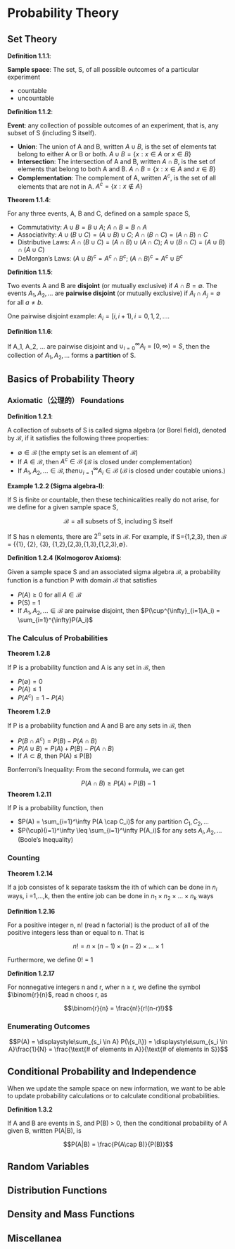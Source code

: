 # Probability Theory

## Set Theory

**Definition 1.1.1**:

**Sample space**: The set, S, of all possible outcomes of a particular experiment

- countable
- uncountable

**Definition 1.1.2**:

**Event**: any collection of possible outcomes of an experiment, that is, any subset of S (including S itself).

- **Union**: The union of A and B, written $A \cup B$, is the set of elements tat belong to either A or B or both. $A \cup B= \{ x: x\in A\text{ or }x \in B \}$
- **Intersection**: The intersection of A and B, written $A \cap B$, is the set of elements that belong to both A and B. $A\cap B=\{x: x \in A\text{ and }x \in B\}$ 
- **Complementation**: The complement of A, written $A^c$, is the set of all elements that are not in A. $A^c = \{x: x\notin A\}$

**Theorem 1.1.4**:

For any three events, A, B and C, defined on a sample space S,

- Commutativity: $A \cup B = B \cup A$; $A \cap B = B \cap A$
- Associativity: $A \cup (B \cup C) = (A \cup B) \cup C$; $A \cap (B \cap C) = (A \cap B) \cap C$
- Distributive Laws: $A \cap (B \cup C) = (A \cap B) \cup (A \cap C)$; $A \cup (B \cap C) = (A \cup B) \cap (A \cup C)$
- DeMorgan's Laws: $(A \cup B)^c = A^c \cap B^c$; $(A \cap B)^c = A^c \cup B^c$

**Definition 1.1.5**:

Two events A and B are **disjoint** (or mutually exclusive) if $A \cap B = \emptyset$. The events $A_1, A_2, ...$ are **pairwise disjoint** (or mutually exclusive) if $A_i \cap A_j = \emptyset\text{ for all }a \neq b$.

One pairwise disjoint example: $A_i = [i, i+1), i =0,1,2,...$.

**Definition 1.1.6**:

If A_1, A_2, ... are pairwise disjoint and $\cup _{i=0}^{\infty} A_i = [0,\infty) = S$, then the collection of $A_1, A_2, ...$ forms a **partition** of S.

## Basics of Probability Theory

### Axiomatic（公理的） Foundations

**Definition 1.2.1**:

A collection of subsets of S is called sigma algebra (or Borel field), denoted by $\mathcal{B}$, if it satisfies the following three properties:

- $\emptyset \in \mathcal{B}$ (the empty set is an element of $\mathcal{B}$)
- If $A \in \mathcal{B}$, then $A^c \in \mathcal{B}$ ($\mathcal{B}$ is closed under complementation)
- If $A_1, A_2, ... \in \mathcal{B}, then \cup^{\infty}_{i=1}A_i \in \mathcal{B}$ ($\mathcal{B}$ is closed under coutable unions.)

**Example 1.2.2 (Sigma algebra-I)**:

If S is finite or countable, then these techinicalities really do not arise, for we define for a given sample space S,

$$\mathcal{B} = \text{{all subsets of S, including S itself}}$$

If S has n elements, there are $2^n$ sets in $\mathcal{B}$. For example, if S={1,2,3}, then $\mathcal{B}$ = {{1}, {2}, {3}, {1,2},{2,3},{1,3},{1,2,3},$\emptyset$}.

**Definition 1.2.4 (Kolmogorov Axioms)**:

Given a sample space S and an associated sigma algebra $\mathcal{B}$, a probability function is a function P with domain $\mathcal{B}$ that satisfies

- $P(A) \geq 0\text{ for all } A \in \mathcal{B}$
- P(S) = 1
- If $A_1, A_2, ... \in \mathcal{B}$ are pairwise disjoint, then $P(\cup^{\infty}_{i=1}A_i) = \sum_{i=1}^{\infty}P(A_i)$

### The Calculus of Probabilities

**Theorem 1.2.8**

If P is a probability function and A is any set in $\mathcal{B}$, then

- $P(\emptyset)=0$
- $P(A) \leq 1$
- $P(A^c) = 1- P(A)$

**Theorem 1.2.9**

If P is a probability function and A and B are any sets in $\mathcal{B}$, then

- $P(B \cap A^c) = P(B) -P(A\cap B)$
- $P(A \cup B) = P(A) + P(B) - P(A \cap B )$
- If $A \subset B$, then P(A) $\leq$ P(B)


Bonferroni's Inequality: From the second formula, we can get

$$P(A \cap B) \geq P(A) + P(B) - 1$$
**Theorem 1.2.11**

If P is a probability function, then

- $P(A) = \sum_{i=1}^\infty P(A \cap C_i)$ for any partition $C_1, C_2, ...$
- $P(\cup){i=1}^\infty \leq \sum_{i=1}^\infty P(A_i)$ for any sets $A_i, A_2, ...$ (Boole's Inequality)

### Counting

**Theorem 1.2.14**

If a job consistes of k separate tasksm the ith of which can be done in $n_i$ ways, i =1,...,k, then the entire job can be done in $n_1 \times n_2 \times ...\times n_k$ ways

**Definition 1.2.16**

For a positive integer n, n! (read n factorial) is the product of all of the positive integers less than or equal to n. That is 

$$n! = n \times (n-1) \times (n-2) \times ... \times 1$$

Furthermore, we define 0! = 1

**Definition 1.2.17**

For nonnegative integers n and r, wher n $\geq$ r, we define the symbol $\binom{r}{n}$, read n choos r, as

$$\binom{r}{n} = \frac{n!}{r!(n-r)!}$$

### Enumerating Outcomes

$$P(A) = \displaystyle\sum_{s_i \in A} P(\{s_i\}) = \displaystyle\sum_{s_i \in A}\frac{1}{N} = \frac{\text{# of elements in A}}{\text{# of elements in S}}$$

## Conditional Probability and Independence

When we update the sample space on new information, we want to be able to update probability calculations or to calculate conditional probabilities.

**Definition 1.3.2**

If A and B are events in S, and P(B) > 0, then the conditional probability of A given B, written P(A|B), is

$$P(A|B) = \frac{P(A\cap B)}{P(B)}$$

## Random Variables

## Distribution Functions

## Density and Mass Functions

## Miscellanea
